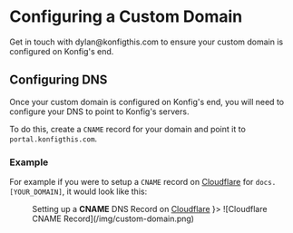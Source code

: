 # Configuring a Custom Domain

<Admonition type="note">
Get in touch with dylan@konfigthis.com to ensure your custom domain is configured on Konfig's end.
</Admonition>

## Configuring DNS

Once your custom domain is configured on Konfig's end, you will need to configure your DNS to point to Konfig's servers.

To do this, create a `CNAME` record for your domain and point it to `portal.konfigthis.com`.

### Example

For example if you were to setup a `CNAME` record on
[Cloudflare](https://www.cloudflare.com/) for `docs.[YOUR_DOMAIN]`, it would
look like this:

<Figure caption={<span> Setting up a <b>CNAME</b> DNS Record on <a href="https://www.cloudflare.com/">Cloudflare</a></span> }>
![Cloudflare CNAME Record](/img/custom-domain.png)
</Figure>




